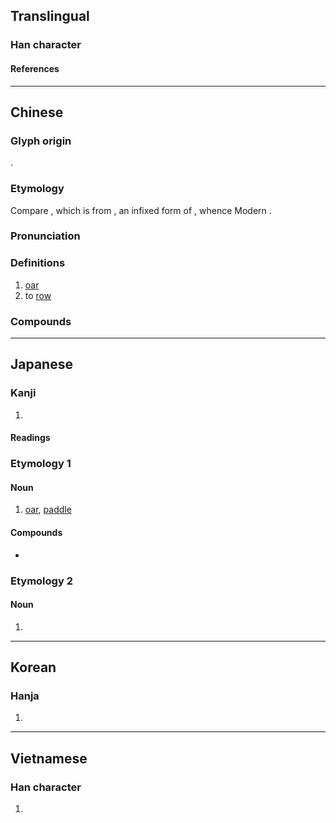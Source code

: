 {{also|棹}}
{{character info}}
==Translingual==

===Han character===
{{Han char|rn=75|rad=木|as=14|sn=18|four=47914|canj=DSMG|ids=⿰木翟}}

====References====
{{Han ref|kx=0559.110|dkj=15756|dj=0948.260|hdz=21311.090|uh=6AC2}}

----

==Chinese==
{{zh-forms|t2=棹|s=棹|alt=䑲,濯}}

===Glyph origin===
{{Han etym}}
{{Han compound|木|翟|ls=psc|c1=s|c2=p}}.

===Etymology===
Compare {{cog|vi|chèo}}, which is from {{cog|vi|mkh-vie-pro|*tʃ-r-ɛːw}}, an {{m|mkh-vie-pro|*-r-|pos=instrumental derivative}} infixed form of {{cog|vi|mkh-vie-pro|*tʃɛːw}}, whence Modern {{cog|vi|xeo||to lift up with a crowbar; to propel (a boat) with a long pole}}.

===Pronunciation===
{{zh-pron
|m=zhào
|c=zaau6
|mc=y
|oc=y
|ma=
|cat=n,v
}}

===Definitions===
{{zh-hanzi}}

# [[oar]]
# to [[row]]

===Compounds===
{{zh-der|弭櫂|桂櫂|櫂歌|櫂郎|歸櫂|返櫂}}

----

==Japanese==

===Kanji===
{{ja-kanji|grade=|rs=木14}}

# {{rfdef|ja|sort=木14}}

====Readings====
{{ja-readings
|goon=じょう<でう, たく
|kanon=たく, とう<たう
|kun=かい-<かひ-, かじ-<かぢ-
}}

{{wikipedia|lang=ja}}

===Etymology 1===
{{rfe|ja}}

====Noun====
{{ja-noun|かい|hhira=かひ}}

# [[oar]], [[paddle]]

====Compounds====
* {{ja-r|櫓%櫂|ろ%かい|[[scull]]s and paddles}}

===Etymology 2===
{{rfe|ja}}

====Noun====
{{ja-noun|かじ|hhira=かぢ}}

# {{alternative form of|ja|舵||rudder}}

----

==Korean==

===Hanja===
{{ko-hanja|도}}

# {{rfdef|ko|sort=木14}}

----

==Vietnamese==

===Han character===
{{vi-readings|rs=木14|reading=trạc,trạo}}

# {{rfdef|vi|sort=木14}}
